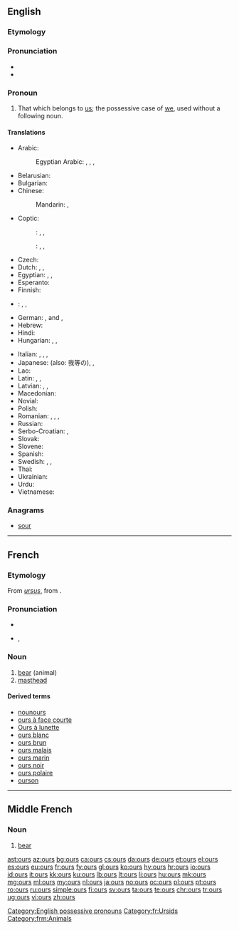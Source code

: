 ==English==

===Etymology===
{{suffix|our|'s}}

===Pronunciation===
* {{audio|en-us-ours.ogg|Audio (US)}}
* {{rhymes|aʊə(r)z}}

===Pronoun===
{{en-pron|desc=possessive pronoun}}

# That which belongs to [[us]]; the possessive case of [[we]], used without a following noun.

====Translations====
{{trans-top|that which belongs to us}}
* Arabic: {{t-|ar|لنا|m|tr=lana|sc=Arab}}
*: Egyptian Arabic: {{tø|arz|لينا|tr=lina|sc=Arab}}, {{tø|arz|بتعنا|m|tr=betaʕna|sc=Arab}}, {{tø|arz|بتاعتنا|f|tr=betaʕetna|sc=Arab}}, {{tø|arz|بتوعنا|p|tr=betuʕna|sc=Arab}}
* Belarusian: {{t-|be|наш|tr=naš}}
* Bulgarian: {{t+|bg|наш|tr=naš}}
* Chinese:
*: Mandarin: {{t-|cmn|我們|alt=我們的|sc=Hani}}, {{t-|cmn|我们|alt=我们的|tr=wǒmen-de|sc=Hani}}
* Coptic:
*: {{ttbc|Bohairic}}<!-- name not recognised by xte: update [[Template:scriptrev]] or [[Template:langrev]] and [[Module:languages]] appropriately or report to [[User talk:Kephir/gadgets/xte]] -->: {{tø|cop|ⲫⲱⲛ|m|tr=phōn}}, {{tø|cop|ⲑⲱⲛ|f|tr=θōn}}, {{tø|cop|ⲛⲟⲩⲛ|p|tr=nwn}}
*: {{ttbc|Sahidic}}<!-- name not recognised by xte: update [[Template:scriptrev]] or [[Template:langrev]] and [[Module:languages]] appropriately or report to [[User talk:Kephir/gadgets/xte]] -->: {{tø|cop|ⲡⲱⲛ|m|tr=pōn}}, {{tø|cop|ⲧⲱⲛ|f|tr=tōn}}, {{tø|cop|ⲛⲟⲩⲛ|p|tr=nwn}}
* Czech: {{t+|cs|náš|m}}
* Dutch: {{t|nl|het onze}}, {{t|nl|de onze}}, {{t|nl|die van ons}}
* Egyptian: {{tø|egy|𓅮𓇌𓈖𓏥|m|tr=payn}}, {{tø|egy|𓏏𓇌𓈖𓏥|f|tr=tayn}}, {{tø|egy|𓈖𓄿𓇌𓈖𓏥|p|tr=nayn}}
* Esperanto: {{t-|eo|la nia}}
* Finnish: {{t+|fi|meidän}}
* {{ttbc|fr}}: {{t|fr|nôtre|m|alt=le nôtre}} <!-- was "le [[nôtre]]" - assumed inflected form or vocalised spelling; please verify if linking is acceptable. see [[User:Kephir/gadgets/xte#Translation_fixing]] -->, {{t|fr|nôtre|f|alt=la nôtre}} <!-- was "la [[nôtre]]" - assumed inflected form or vocalised spelling; please verify if linking is acceptable. see [[User:Kephir/gadgets/xte#Translation_fixing]] -->, {{t|fr|nôtres|m-p|f-p|alt=les nôtres}} <!-- was "les [[nôtres]]" - assumed inflected form or vocalised spelling; please verify if linking is acceptable. see [[User:Kephir/gadgets/xte#Translation_fixing]] -->
* German: {{t+|de|unserer}} {{m}}, {{t+|de|unsere}} {{p}} and {{f}}, {{t+|de|unseres}} {{n}}
* Hebrew: {{t-|he|שלנו|tr=shelánu|sc=Hebr}}
* Hindi: {{t-|hi|हमारा|tr=hamārā}}
* Hungarian: {{t+|hu|mienk}}, {{t+|hu|miénk}}, {{t-|hu|mieink}}
{{trans-mid}}
* Italian: {{t|it|il nostro|m}}, {{t|it|la nostra|f}}, {{t|it|i nostri|m-p}}, {{t|it|le nostre|f-p}}
* Japanese: {{t-|ja|私たち|alt=私たちの|tr=わたしたちの, watashitachi-no}} (also: 我等の), {{t-|ja|我ら|alt=我らの|tr=われらの, warera-no}}, {{t-|ja|我々|alt=我々の|tr=われわれの, wareware-no}}
* Lao: {{t-|lo|ຂອງພວກເຮົາ|tr=khööng phöök-hao|sc=Laoo}}
* Latin: {{t+|la|noster}}, {{t+|la|nostri}}, {{t-|la|nostrum}}
* Latvian: {{t-|lv|mūsu}}, {{t-|lv|mūsējs}}, {{t-|lv|mūsējais}}
* Macedonian: {{t-|mk|наш|tr=naš}}
* Novial: {{tø|nov|nusen}}
* Polish: {{t+|pl|nasz}}
* Romanian: {{t|ro|al nostru|m}}, {{t|ro|a noastră|f}}, {{t|ro|ai noștrii|m-p}}, {{t|ro|ale noastre|f-p}}
* Russian: {{t+|ru|наш|tr=naš}}
* Serbo-Croatian: {{t-|sh|наш|sc=Cyrl}}, {{t-|sh|naš}}
* Slovak: {{t-|sk|náš}}
* Slovene: {{t+|sl|nàš}}
* Spanish: {{t|es|lo nuestro}}
* Swedish: {{t+|sv|vår|c}}, {{t+|sv|vårt|n}}, {{t+|sv|våra|p}}
* Thai: {{t-|th|ของเรา|tr=kŏng rao}}
* Ukrainian: {{t-|uk|наш|tr=naš}}
* Urdu: {{t-|ur|ہمارا|tr=hamārā}}
* Vietnamese: {{t-|vi|của chúng tôi}}
{{trans-bottom}}

===Anagrams===
* [[sour#English|sour]]

[[Category:English possessive pronouns]]

----

==French==

===Etymology===
From {{etyl|la|fr}} ''[[ursus]]'', from {{etyl|ine-pro|fr}} {{term/t|ine-pro|*h₂ŕ̥tḱos||bear}}.

===Pronunciation===
* {{audio|Fr-ours.ogg|audio}}
* {{IPA|/uʁs/|lang=fr}}, {{X-SAMPA|/uRs/}}

===Noun===
{{fr-noun|m|pl=ours|f=ourse}}

# [[bear]] (animal)
# [[masthead]] {{gloss|list of a newspaper's main staff}}

====Derived terms====
* [[nounours]]
* [[ours à face courte]]
* [[Ours à lunette]]
* [[ours blanc]]
* [[ours brun]]
* [[ours malais]]
* [[ours marin]]
* [[ours noir]]
* [[ours polaire]]
* [[ourson]]

[[Category:fr:Ursids]]

----

==Middle French==

===Noun===
{{frm-noun|m|pl=ours|f=ourse}}

# [[bear]] {{gloss|mammal}}

[[Category:frm:Animals]]

[[ast:ours]]
[[az:ours]]
[[bg:ours]]
[[ca:ours]]
[[cs:ours]]
[[da:ours]]
[[de:ours]]
[[et:ours]]
[[el:ours]]
[[es:ours]]
[[eu:ours]]
[[fr:ours]]
[[fy:ours]]
[[gl:ours]]
[[ko:ours]]
[[hy:ours]]
[[hr:ours]]
[[io:ours]]
[[id:ours]]
[[it:ours]]
[[kk:ours]]
[[ku:ours]]
[[lb:ours]]
[[lt:ours]]
[[li:ours]]
[[hu:ours]]
[[mk:ours]]
[[mg:ours]]
[[ml:ours]]
[[my:ours]]
[[nl:ours]]
[[ja:ours]]
[[no:ours]]
[[oc:ours]]
[[pl:ours]]
[[pt:ours]]
[[ro:ours]]
[[ru:ours]]
[[simple:ours]]
[[fi:ours]]
[[sv:ours]]
[[ta:ours]]
[[te:ours]]
[[chr:ours]]
[[tr:ours]]
[[ug:ours]]
[[vi:ours]]
[[zh:ours]]